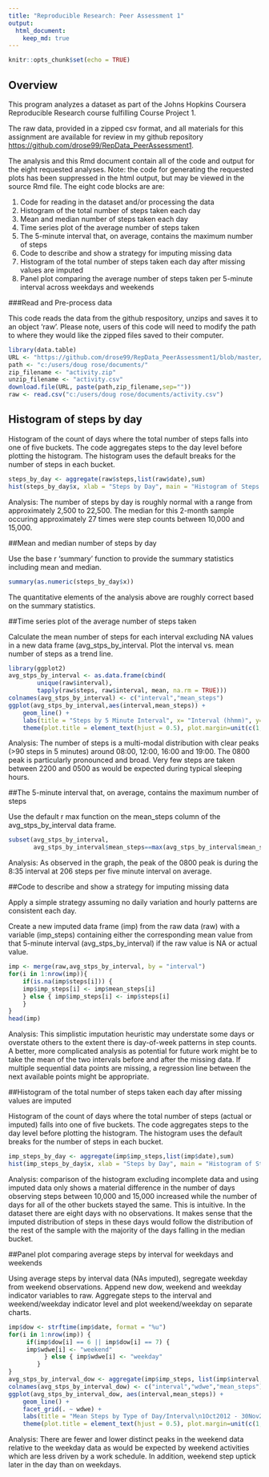 ---
title: "Reproducible Research: Peer Assessment 1"
output: 
  html_document:
    keep_md: true
---

```{r setup, include=FALSE}
knitr::opts_chunk$set(echo = TRUE)
```

## Overview

This program analyzes a dataset as part of the Johns Hopkins Coursera Reproducible Research course fulfilling Course Project 1.

The raw data, provided in a zipped csv format, and all materials for this assignment are available for review in my github repository <https://github.com/drose99/RepData_PeerAssessment1>.

The analysis and this Rmd document contain all of the code and output for the eight requested analyses.  Note:  the code for generating the requested plots has been suppressed in the html output, but may be viewed in the source Rmd file.  The eight code blocks are are:

1. Code for reading in the dataset and/or processing the data
2. Histogram of the total number of steps taken each day
3. Mean and median number of steps taken each day
4. Time series plot of the average number of steps taken
5. The 5-minute interval that, on average, contains the maximum number of steps
6. Code to describe and show a strategy for imputing missing data
7. Histogram of the total number of steps taken each day after missing values are imputed
8. Panel plot comparing the average number of steps taken per 5-minute interval across weekdays and weekends

###Read and Pre-process data

This code reads the data from the github respository, unzips and saves it to an object 'raw'.  Please note, users of this code will need to modify the path to where they would like the zipped files saved to their computer.

```{r preproc}
library(data.table)
URL <- "https://github.com/drose99/RepData_PeerAssessment1/blob/master/activity.zip"
path <- "c:/users/doug rose/documents/"
zip_filename <- "activity.zip"
unzip_filename <- "activity.csv"
download.file(URL, paste(path,zip_filename,sep=""))
raw <- read.csv("c:/users/doug rose/documents/activity.csv")   
```

## Histogram of steps by day

Histogram of the count of days where the total number of steps falls into one of five buckets.   The code aggregates steps to the day level before plotting the histogram.  The histogram uses the default breaks for the number of steps in each bucket.
```{r steps}
steps_by_day <- aggregate(raw$steps,list(raw$date),sum)
hist(steps_by_day$x, xlab = "Steps by Day", main = "Histogram of Steps by Day")
```

Analysis:  The number of steps by day is roughly normal with a range from approximately 2,500 to 22,500.  The median for this 2-month sample occuring approximately 27 times were step counts between 10,000 and 15,000.

##Mean and median number of steps by day

Use the base r 'summary' function to provide the summary statistics including mean and median.
```{r stats}
summary(as.numeric(steps_by_day$x))
```

The quantitative elements of the analysis above are roughly correct based on the summary statistics.

##Time series plot of the average number of steps taken

Calculate the mean number of steps for each interval excluding NA values in a new data frame (avg_stps_by_interval.  Plot the interval vs. mean number of steps as a trend line.
```{r time_series}
library(ggplot2)
avg_stps_by_interval <- as.data.frame(cbind(
        unique(raw$interval),
        tapply(raw$steps, raw$interval, mean, na.rm = TRUE)))
colnames(avg_stps_by_interval) <- c("interval","mean_steps")
ggplot(avg_stps_by_interval,aes(interval,mean_steps)) +
    geom_line() +
    labs(title = "Steps by 5 Minute Interval", x= "Interval (hhmm)", y="Mean Steps") +
    theme(plot.title = element_text(hjust = 0.5), plot.margin=unit(c(1,1,1.5,1.2),"cm")) 
```

Analysis:  The number of steps is a multi-modal distribution with clear peaks (>90 steps in 5 minutes) around 08:00, 12:00, 16:00 and 19:00.  The 0800 peak is particularly pronounced and broad.  Very few steps are taken between 2200 and 0500 as would be expected during typical sleeping hours.

##The 5-minute interval that, on average, contains the maximum number of steps

Use the default r max function on the mean_steps column of the avg_stps_by_interval data frame.
```{r max_steps}
subset(avg_stps_by_interval,
       avg_stps_by_interval$mean_steps==max(avg_stps_by_interval$mean_steps,na.rm=TRUE))
```

Analysis:  As observed in the graph, the peak of the 0800 peak is during the 8:35 interval at 206 steps per five minute interval on average.

##Code to describe and show a strategy for imputing missing data

Apply a simple strategy assuming no daily variation and hourly patterns are consistent each day.  

Create a new imputed data frame (imp) from the raw data (raw) with a variable (imp_steps) containing either the corresponding mean value from that 5-minute interval (avg_stps_by_interval) if the raw value is NA or actual value.
```{r imp}
imp <- merge(raw,avg_stps_by_interval, by = "interval")
for(i in 1:nrow(imp)){
    if(is.na(imp$steps[i])) {
    imp$imp_steps[i] <- imp$mean_steps[i] 
    } else { imp$imp_steps[i] <- imp$steps[i]
    }
}
head(imp)
```

Analysis:  This simplistic imputation heuristic may understate some days or overstate others to the extent there is day-of-week patterns in step counts.  A better, more complicated analysis as potential for future work might be to take the mean of the two intervals before and after the missing data.  If multiple sequential data points are missing, a regression line between the next available points might be appropriate.

##Histogram of the total number of steps taken each day after missing values are imputed

Histogram of the count of days where the total number of steps (actual or imputed) falls into one of five buckets.   The code aggregates steps to the day level before plotting the histogram.  The histogram uses the default breaks for the number of steps in each bucket.
```{r hist2}
imp_steps_by_day <- aggregate(imp$imp_steps,list(imp$date),sum)
hist(imp_steps_by_day$x, xlab = "Steps by Day", main = "Histogram of Steps by Day (NAs Imputed)")
```

Analysis: comparison of the histogram excluding incomplete data and using imputed data only shows a material difference in the number of days observing steps between 10,000 and 15,000 increased while the number of days for all of the other buckets stayed the same.  This is intuitive.  In the dataset there are eight days with no observations.  It makes sense that the imputed distribution of steps in these days would follow the distribution of the rest of the sample with the majority of the days falling in the median bucket.

##Panel plot comparing average steps by interval for weekdays and weekends

Using average steps by interval data (NAs imputed), segregate weekday from weekend observations.  Append new dow, weekend and weekday indicator variables to raw.  Aggregate steps to the interval and weekend/weekday indicator level and plot weekend/weekday on separate charts.
```{r dow}
imp$dow <- strftime(imp$date, format = "%u")
for(i in 1:nrow(imp)) {
     if(imp$dow[i] == 6 || imp$dow[i] == 7) {
     imp$wdwe[i] <- "weekend"
          } else { imp$wdwe[i] <- "weekday"
        }
}
avg_stps_by_interval_dow <- aggregate(imp$imp_steps, list(imp$interval, imp$wdwe), mean)
colnames(avg_stps_by_interval_dow) <- c("interval","wdwe","mean_steps")
ggplot(avg_stps_by_interval_dow, aes(interval,mean_steps)) + 
    geom_line() + 
    facet_grid(. ~ wdwe) +
    labs(title = "Mean Steps by Type of Day/Interval\n1Oct2012 - 30Nov2012", x = "Interval (hhmm)") +
    theme(plot.title = element_text(hjust = 0.5), plot.margin=unit(c(1,1,1.5,1.2),"cm")) 
```

Analysis:  There are fewer and lower distinct peaks in the weekend data relative to the weekday data as would be expected by weekend activities which are less driven by a work schedule.  In addition, weekend step uptick later in the day than on weekdays.
